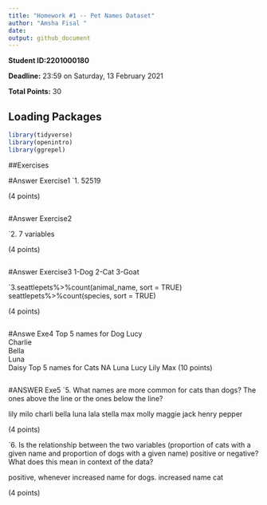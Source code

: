 ```yaml
---
title: "Homework #1 -- Pet Names Dataset"
author: "Amsha Fisal "
date: 
output: github_document
---
```


**Student ID:2201000180**

**Deadline:** 23:59 on Saturday, 13 February 2021

**Total Points:** 30


## Loading Packages

```r

library(tidyverse)
library(openintro)
library(ggrepel)
```


##Exercises

#Answer Exercise1
`1. 52519

(4 points)
```r

```
#Answer Exercise2

`2. 7 variables

(4 points)

```r

```
#Answer Exercise3
1-Dog
2-Cat
3-Goat

`3.seattlepets%>%count(animal_name, sort = TRUE)
seattlepets%>%count(species, sort = TRUE)

(4 points)

```r

```
#Answe Exe4
Top 5 names for Dog
Lucy        
Charlie       
Bella         
Luna          
Daisy
Top 5 names for Cats
NA
Luna
Lucy
Lily
Max
(10 points)

```r

```
#ANSWER Exe5
`5.  What names are more common for cats than dogs? The ones above the line or the ones below the line?

lily
milo
charli
bella
luna
lala
stella
max
molly
maggie
jack
henry
pepper


(4 points)

`6. Is the relationship between the two variables (proportion of cats with a given name and proportion of dogs with a given name) positive or negative? What does this mean in context of the data?

positive, whenever increased name for dogs. increased name cat

(4 points)